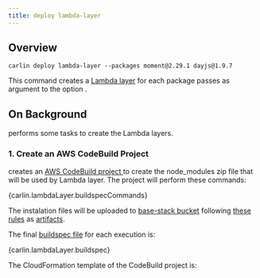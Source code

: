 ```yaml
---
title: deploy lambda-layer
---
```




## Overview

```
carlin deploy lambda-layer --packages moment@2.29.1 dayjs@1.9.7
```

This command creates a [Lambda layer](https://docs.aws.amazon.com/lambda/latest/dg/configuration-layers.html) for each package passes as argument to the option <OptionAliasesInline options={carlin.options.deployLambdaLayer} option="packages" to="/docs/api-reference/deploy-lambda-layer#packages" />.

## On Background

<Carlin /> performs some tasks to create the Lambda layers.

### 1. Create an AWS CodeBuild Project

<Carlin /> creates an <a href="https://docs.aws.amazon.com/codebuild/latest/userguide/create-project.html">
  AWS CodeBuild project
</a> to create the node_modules zip file that will be used by Lambda layer. The
project will perform these commands:

<CodeBlock className="yaml">{carlin.lambdaLayer.buildspecCommands}</CodeBlock>

The instalation files will be uploaded to [base-stack bucket](/docs/commands/deploy-base-stack) following [these rules](https://docs.aws.amazon.com/lambda/latest/dg/configuration-layers.html#configuration-layers-path) as [artifacts](https://docs.aws.amazon.com/codebuild/latest/userguide/build-spec-ref.html#build-spec.artifacts).

The final [buildspec file](https://docs.aws.amazon.com/codebuild/latest/userguide/build-spec-ref.html) for each execution is:

<CodeBlock className="yaml">{carlin.lambdaLayer.buildspec}</CodeBlock>

The CloudFormation template of the CodeBuild project is:

<Template json={carlin.lambdaLayer.codeBuildProjectTemplate} />

### 2. Create the Lambda Layer

Once the package was zipped and uploaded to S3, <Carlin /> creates a Lambda layer for that package. The CloudFormation template of the Lambda Layer is:

<Template json={carlin.lambdaLayer.lambdaLayerTemplate} />

<InnerHTML html={carlin.comments.getPackageLambdaLayerStackName} />

:::tip

Note that the template exports the Lambda layer ARN as the same name as Stack. This is very useful if you want to pass the layer to Lambda using the intrinsic function [Fn::ImportValue](https://docs.aws.amazon.com/AWSCloudFormation/latest/UserGuide/intrinsic-function-reference-importvalue.html), for instance:

```yaml
Layers:
  - !ImportValue CarlinLambdaLayerDayjs1dot9dot7
  - !ImportValue CarlinLambdaLayerMoment2dot29dot1
```

:::

## Use Cases:

- _[POC - AWS Serverless REST API](https://github.com/ttoss/poc-aws-serverless-rest-api/tree/0e6fd6e5cc7d67e19fd2c2f312d9c40116aa8d16)_
